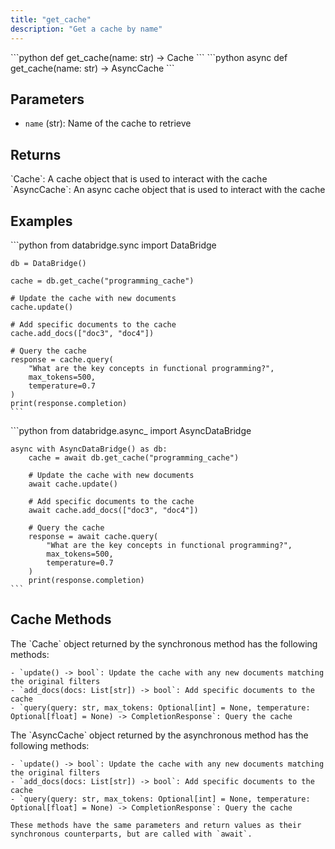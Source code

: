 ```yaml
---
title: "get_cache"
description: "Get a cache by name"
---
```


<Tabs>
  <Tab title="Sync">
    ```python
    def get_cache(name: str) -> Cache
    ```
  </Tab>
  <Tab title="Async">
    ```python
    async def get_cache(name: str) -> AsyncCache
    ```
  </Tab>
</Tabs>

## Parameters

- `name` (str): Name of the cache to retrieve

## Returns

<Tabs>
  <Tab title="Sync">
    `Cache`: A cache object that is used to interact with the cache
  </Tab>
  <Tab title="Async">
    `AsyncCache`: An async cache object that is used to interact with the cache
  </Tab>
</Tabs>

## Examples

<Tabs>
  <Tab title="Sync">
    ```python
    from databridge.sync import DataBridge
    
    db = DataBridge()
    
    cache = db.get_cache("programming_cache")
    
    # Update the cache with new documents
    cache.update()
    
    # Add specific documents to the cache
    cache.add_docs(["doc3", "doc4"])
    
    # Query the cache
    response = cache.query(
        "What are the key concepts in functional programming?",
        max_tokens=500,
        temperature=0.7
    )
    print(response.completion)
    ```
  </Tab>
  <Tab title="Async">
    ```python
    from databridge.async_ import AsyncDataBridge
    
    async with AsyncDataBridge() as db:
        cache = await db.get_cache("programming_cache")
        
        # Update the cache with new documents
        await cache.update()
        
        # Add specific documents to the cache
        await cache.add_docs(["doc3", "doc4"])
        
        # Query the cache
        response = await cache.query(
            "What are the key concepts in functional programming?",
            max_tokens=500,
            temperature=0.7
        )
        print(response.completion)
    ```
  </Tab>
</Tabs>

## Cache Methods

<Tabs>
  <Tab title="Sync">
    The `Cache` object returned by the synchronous method has the following methods:
    
    - `update() -> bool`: Update the cache with any new documents matching the original filters
    - `add_docs(docs: List[str]) -> bool`: Add specific documents to the cache
    - `query(query: str, max_tokens: Optional[int] = None, temperature: Optional[float] = None) -> CompletionResponse`: Query the cache
  </Tab>
  <Tab title="Async">
    The `AsyncCache` object returned by the asynchronous method has the following methods:
    
    - `update() -> bool`: Update the cache with any new documents matching the original filters
    - `add_docs(docs: List[str]) -> bool`: Add specific documents to the cache
    - `query(query: str, max_tokens: Optional[int] = None, temperature: Optional[float] = None) -> CompletionResponse`: Query the cache
    
    These methods have the same parameters and return values as their synchronous counterparts, but are called with `await`.
  </Tab>
</Tabs>